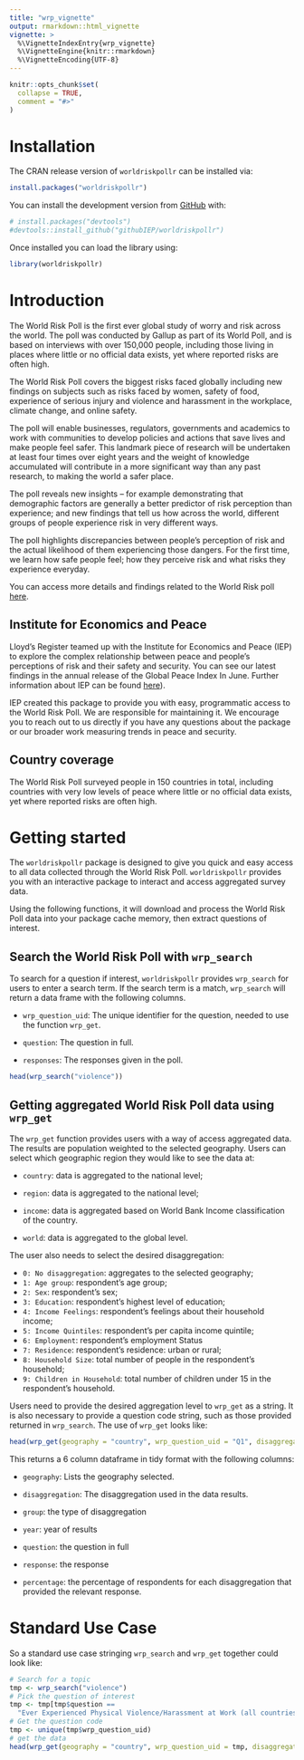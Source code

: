 ```yaml
---
title: "wrp_vignette"
output: rmarkdown::html_vignette
vignette: >
  %\VignetteIndexEntry{wrp_vignette}
  %\VignetteEngine{knitr::rmarkdown}
  %\VignetteEncoding{UTF-8}
---
```


```r
knitr::opts_chunk$set(
  collapse = TRUE,
  comment = "#>"
)
```

# Installation

The CRAN release version of `worldriskpollr` can be installed via:

``` r
install.packages("worldriskpollr")
```

You can install the development version from [GitHub](https://github.com/githubIEP/worldriskpollr/) with:

``` r
# install.packages("devtools")
#devtools::install_github("githubIEP/worldriskpollr")
```

Once installed you can load the library using:

```r
library(worldriskpollr)
```

# Introduction

The World Risk Poll is the first ever global study of worry and risk across the world. The poll was conducted by Gallup as part of its World Poll, and is based on interviews with over 150,000 people, including those living in places where little or no official data exists, yet where reported risks are often high.

The World Risk Poll covers the biggest risks faced globally including new findings on subjects such as risks faced by women, safety of food, experience of serious injury and violence and harassment in the workplace, climate change, and online safety.

The poll will enable businesses, regulators, governments and academics to work with communities to develop policies and actions that save lives and make people feel safer. This landmark piece of research will be undertaken at least four times over eight years and the weight of knowledge accumulated will contribute in a more significant way than any past research, to making the world a safer place.

The poll reveals new insights -- for example demonstrating that demographic factors are generally a better predictor of risk perception than experience; and new findings that tell us how across the world, different groups of people experience risk in very different ways.

The poll highlights discrepancies between people's perception of risk and the actual likelihood of them experiencing those dangers. For the first time, we learn how safe people feel; how they perceive risk and what risks they experience everyday.

You can access more details and findings related to the World Risk poll [here](https://wrp.lrfoundation.org.uk/).

## Institute for Economics and Peace

Lloyd's Register teamed up with the Institute for Economics and Peace (IEP) to explore the complex relationship between peace and people's perceptions of risk and their safety and security. You can see our latest findings in the annual release of the Global Peace Index In June. Further information about IEP can be found [here](https://www.visionofhumanity.org/)).

IEP created this package to provide you with easy, programmatic access to the World Risk Poll. We are responsible for maintaining it. We encourage you to reach out to us directly if you have any questions about the package or our broader work measuring trends in peace and security.

## Country coverage

The World Risk Poll surveyed people in 150 countries in total, including countries with very low levels of peace where little or no official data exists, yet where reported risks are often high.

# Getting started

The `worldriskpollr` package is designed to give you quick and easy access to all data collected through the World Risk Poll. `worldriskpollr` provides you with an interactive package to interact and access aggregated survey data.

Using the following functions, it will download and process the World Risk Poll data into your package cache memory, then extract questions of interest.

## Search the World Risk Poll with `wrp_search`

To search for a question if interest, `worldriskpollr` provides `wrp_search` for users to enter a search term. If the search term is a match, `wrp_search` will return a data frame with the following columns.

-   `wrp_question_uid`: The unique identifier for the question, needed to use the function `wrp_get`.

-   `question`: The question in full.

-   `responses`: The responses given in the poll.

```r
head(wrp_search("violence"))
```

## Getting aggregated World Risk Poll data using `wrp_get`

The `wrp_get` function provides users with a way of access aggregated data. The results are population weighted to the selected geography. Users can select which geographic region they would like to see the data at:

-   `country`: data is aggregated to the national level;

-   `region`: data is aggregated to the national level;

-   `income`: data is aggregated based on World Bank Income classification of the country.

-   `world`: data is aggregated to the global level.

The user also needs to select the desired disaggregation:

-   `0: No disaggregation`: aggregates to the selected geography;
-   `1: Age group`: respondent's age group;
-   `2: Sex`: respondent's sex;
-   `3: Education`: respondent's highest level of education;
-   `4: Income Feelings`: respondent's feelings about their household income;
-   `5: Income Quintiles`: respondent's per capita income quintile;
-   `6: Employment`: respondent's employment Status
-   `7: Residence`: respondent's residence: urban or rural;
-   `8: Household Size`: total number of people in the respondent's household;
-   `9: Children in Household`: total number of children under 15 in the respondent's household.

Users need to provide the desired aggregation level to `wrp_get` as a string. It is also necessary to provide a question code string, such as those provided returned in `wrp_search`. The use of `wrp_get` looks like:

```r
head(wrp_get(geography = "country", wrp_question_uid = "Q1", disaggregation = 0))
```

This returns a 6 column dataframe in tidy format with the following columns:

-   `geography`: Lists the geography selected.

-   `disaggregation`: The disaggregation used in the data results.

-   `group`: the type of disaggregation

-   `year`: year of results

-   `question`: the question in full

-   `response`: the response

-   `percentage`: the percentage of respondents for each disaggregation that provided the relevant response.



# Standard Use Case

So a standard use case stringing `wrp_search` and `wrp_get` together could look like:

```r
# Search for a topic
tmp <- wrp_search("violence")
# Pick the question of interest
tmp <- tmp[tmp$question ==
  "Ever Experienced Physical Violence/Harassment at Work (all countries)", ]
# Get the question code
tmp <- unique(tmp$wrp_question_uid)
# get the data
head(wrp_get(geography = "country", wrp_question_uid = tmp, disaggregation = 0))
```
